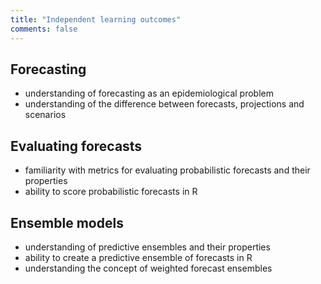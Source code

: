 ```yaml
---
title: "Independent learning outcomes"
comments: false
---
```


## Forecasting

- understanding of forecasting as an epidemiological problem
- understanding of the difference between forecasts, projections and scenarios

## Evaluating forecasts

- familiarity with metrics for evaluating probabilistic forecasts and their properties
- ability to score probabilistic forecasts in R

## Ensemble models

- understanding of predictive ensembles and their properties
- ability to create a predictive ensemble of forecasts in R
- understanding the concept of weighted forecast ensembles

